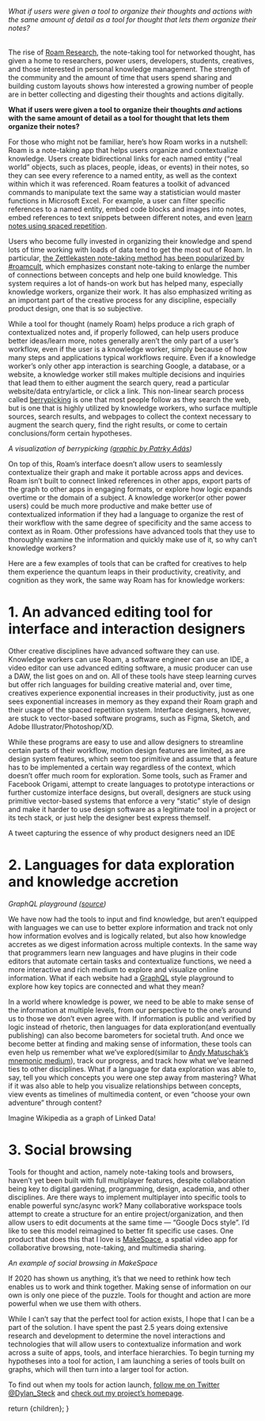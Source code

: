 
<ArticleMetaTags 
  title="Tools for action" 
  description="Tools for action"
  slug="tools-for-action"
  image="https://res.cloudinary.com/dz3c2rl2o/image/upload/v1704142858/media/TheWalletOfTomorrow.png"
/>

###### What if users were given a tool to organize their thoughts and actions with the same amount of detail as a tool for thought that lets them organize their notes?

The rise of [Roam Research](https://roamresearch.com/), the note-taking tool for networked thought, has given a home to researchers, power users, developers, students, creatives, and those interested in personal knowledge management. The strength of the community and the amount of time that users spend sharing and building custom layouts shows how interested a growing number of people are in better collecting and digesting their thoughts and actions digitally.

**What if users were given a tool to organize their thoughts _and_ actions with the same amount of detail as a tool for thought that lets them organize their notes?**

<CldImage src="media/RoamResearchWorkspace.png" alt="A Roam Research workspace containing a page and a block outline" width="700" height="700" className="p-2 pt-0" />

For those who might not be familiar, here’s how Roam works in a nutshell: Roam is a note-taking app that helps users organize and contextualize knowledge. Users create bidirectional links for each named entity (“real world” objects, such as places, people, ideas, or events) in their notes, so they can see every reference to a named entity, as well as the context within which it was referenced. Roam features a toolkit of advanced commands to manipulate text the same way a statistician would master functions in Microsoft Excel. For example, a user can filter specific references to a named entity, embed code blocks and images into notes, embed references to text snippets between different notes, and even [learn notes using spaced repetition](https://nesslabs.com/spaced-repetition-roam-research).

Users who become fully invested in organizing their knowledge and spend lots of time working with loads of data tend to get the most out of Roam. In particular, [the Zettlekasten note-taking method has been popularized by #roamcult](https://eugeneyan.com/writing/note-taking-zettelkasten/), which emphasizes constant note-taking to enlarge the number of connections between concepts and help one build knowledge. This system requires a lot of hands-on work but has helped many, especially knowledge workers, organize their work. It has also emphasized writing as an important part of the creative process for any discipline, especially product design, one that is so subjective.

While a tool for thought (namely Roam) helps produce a rich graph of contextualized notes and, if properly followed, can help users produce better ideas/learn more, notes generally aren’t the only part of a user’s workflow, even if the user is a knowledge worker, simply because of how many steps and applications typical workflows require. Even if a knowledge worker’s only other app interaction is searching Google, a database, or a website, a knowledge worker still makes multiple decisions and inquiries that lead them to either augment the search query, read a particular website/data entry/article, or click a link. This non-linear search process called [berrypicking](https://www.researchgate.net/publication/237730116_'Berrypicking'_in_History_A_user-centered_approach_to_bibliographic_interfaces) is one that most people follow as they search the web, but is one that is highly utilized by knowledge workers, who surface multiple sources, search results, and webpages to collect the context necessary to augment the search query, find the right results, or come to certain conclusions/form certain hypotheses.

<CldImage src="media/BerrypickingSearch.png" alt="A visualization the information seeking process of berrypicking" width="700" height="700" className="p-2 pt-0" />

*A visualization of berrypicking ([graphic by Patrky Adás](https://medium.com/free-code-camp/browserhistory-2abad38022b1#.5aezub8z2))*

On top of this, Roam’s interface doesn’t allow users to seamlessly contextualize their graph and make it portable across apps and devices. Roam isn’t built to connect linked references in other apps, export parts of the graph to other apps in engaging formats, or explore how logic expands overtime or the domain of a subject. A knowledge worker(or other power users) could be much more productive and make better use of contextualized information if they had a language to organize the rest of their workflow with the same degree of specificity and the same access to context as in Roam. Other professions have advanced tools that they use to thoroughly examine the information and quickly make use of it, so why can’t knowledge workers?

Here are a few examples of tools that can be crafted for creatives to help them experience the quantum leaps in their productivity, creativity, and cognition as they work, the same way Roam has for knowledge workers:

# 1. An advanced editing tool for interface and interaction designers

Other creative disciplines have advanced software they can use. Knowledge workers can use Roam, a software engineer can use an IDE, a video editor can use advanced editing software, a music producer can use a DAW, the list goes on and on. All of these tools have steep learning curves but offer rich languages for building creative material and, over time, creatives experience exponential increases in their productivity, just as one sees exponential increases in memory as they expand their Roam graph and their usage of the spaced repetition system. Interface designers, however, are stuck to vector-based software programs, such as Figma, Sketch, and Adobe Illustrator/Photoshop/XD.

While these programs are easy to use and allow designers to streamline certain parts of their workflow, motion design features are limited, as are design system features, which seem too primitive and assume that a feature has to be implemented a certain way regardless of the context, which doesn’t offer much room for exploration. Some tools, such as Framer and Facebook Origami, attempt to create languages to prototype interactions or further customize interface designs, but overall, designers are stuck using primitive vector-based systems that enforce a very “static” style of design and make it harder to use design software as a legitimate tool in a project or its tech stack, or just help the designer best express themself.

A tweet capturing the essence of why product designers need an IDE

# 2. Languages for data exploration and knowledge accretion

<CldImage src="media/ApolloGraphQLPlayground.png" alt="A screenshot of the GraphQL-Apollo playground" width="700" height="700" className="p-2 pt-0" />

*GraphQL playground ([source](https://www.gatsbyjs.com/docs/using-graphql-playground/))*

We have now had the tools to input and find knowledge, but aren’t equipped with languages we can use to better explore information and track not only how information evolves and is logically related, but also how knowledge accretes as we digest information across multiple contexts. In the same way that programmers learn new languages and have plugins in their code editors that automate certain tasks and contextualize functions, we need a more interactive and rich medium to explore and visualize online information. What if each website had a [GraphQL](https://graphql.org/) style playground to explore how key topics are connected and what they mean?

In a world where knowledge is power, we need to be able to make sense of the information at multiple levels, from our perspective to the one’s around us to those we don’t even agree with. If information is public and verified by logic instead of rhetoric, then languages for data exploration(and eventually publishing) can also become barometers for societal truth. And once we become better at finding and making sense of information, these tools can even help us remember what we’ve explored(similar to [Andy Matuschak’s mnemonic medium](https://numinous.productions/ttft)), track our progress, and track how what we’ve learned ties to other disciplines. What if a language for data exploration was able to, say, tell you which concepts you were one step away from mastering? What if it was also able to help you visualize relationships between concepts, view events as timelines of multimedia content, or even “choose your own adventure” through content?

Imagine Wikipedia as a graph of Linked Data!

# 3. Social browsing

Tools for thought and action, namely note-taking tools and browsers, haven’t yet been built with full multiplayer features, despite collaboration being key to digital gardening, programming, design, academia, and other disciplines. Are there ways to implement multiplayer into specific tools to enable powerful sync/async work? Many collaborative workspace tools attempt to create a structure for an entire project/organization, and then allow users to edit documents at the same time — “Google Docs style”. I’d like to see this model reimagined to better fit specific use cases. One product that does this that I love is [MakeSpace](https://makespace.fun/), a spatial video app for collaborative browsing, note-taking, and multimedia sharing.

<CldImage src="media/MakeSpaceApp.png" alt="An example of social browsing in the MakeSpace desktop app" width="700" height="700" className="p-2 pt-0" />

*An example of social browsing in MakeSpace*

If 2020 has shown us anything, it’s that we need to rethink how tech enables us to work and think together. Making sense of information on our own is only one piece of the puzzle. Tools for thought and action are more powerful when we use them with others.

While I can’t say that the perfect tool for action exists, I hope that I can be a part of the solution. I have spent the past 2.5 years doing extensive research and development to determine the novel interactions and technologies that will allow users to contextualize information and work across a suite of apps, tools, and interface hierarchies. To begin turning my hypotheses into a tool for action, I am launching a series of tools built on graphs, which will then turn into a larger tool for action.

To find out when my tools for action launch, [follow me on Twitter @Dylan_Steck](https://twitter.com/Dylan_Steck) and [check out my project’s homepage](http://www.withcortex.com/).

  return <MdxLayout>{children}</MdxLayout>;
}